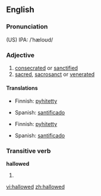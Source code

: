 ==English==

===Pronunciation===
(US) IPA: /ˈhæloʊd/

===Adjective===
{{en-adj}}

# [[consecrated]] or [[sanctified]]
# [[sacred]], [[sacrosanct]] or [[venerated]]

====Translations====
{{trans-top|consecrated or sanctified}}
*Finnish: [[pyhitetty]]
{{trans-mid}}
*Spanish: [[santificado]]
{{trans-bottom}}

{{trans-top|sacred, sacrosanct or venerated}}
*Finnish: [[pyhitetty]]
{{trans-mid}}
*Spanish: [[santificado]]
{{trans-bottom}}

===Transitive verb===
{{rfc-trverb|Transitive verb}}
'''hallowed'''

# {{past of|hallow}}

[[vi:hallowed]]
[[zh:hallowed]]